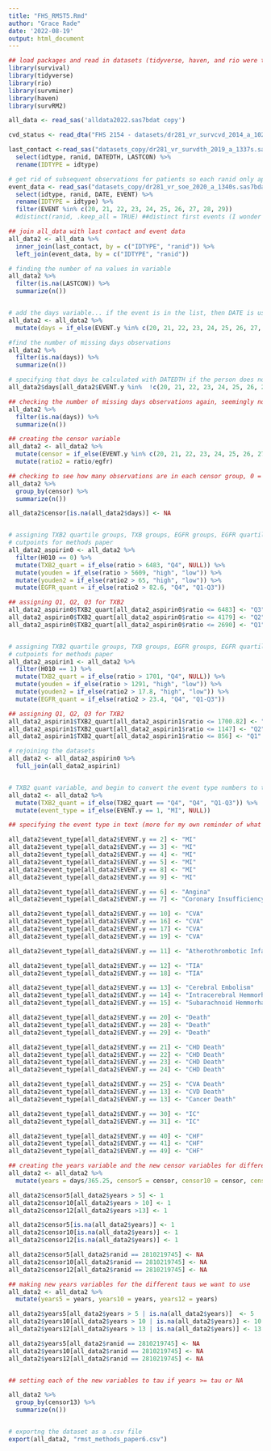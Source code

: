 ```yaml
---
title: "FHS_RMST5.Rmd"
author: "Grace Rade"
date: '2022-08-19'
output: html_document
---
```


```r
## load packages and read in datasets (tidyverse, haven, and rio were the only packages that I actually needed for this)
library(survival)
library(tidyverse)
library(rio)
library(survminer)
library(haven)
library(survRM2)

all_data <- read_sas('alldata2022.sas7bdat copy')

cvd_status <- read_dta("FHS 2154 - datasets/dr281_vr_survcvd_2014_a_1023s.dta") %>% select(IDTYPE, ranid, cvd, chd, chf)

last_contact <-read_sas("datasets_copy/dr281_vr_survdth_2019_a_1337s.sas7bdat") %>% 
  select(idtype, ranid, DATEDTH, LASTCON) %>% 
  rename(IDTYPE = idtype)

# get rid of subsequent observations for patients so each ranid only appears once, rename IDTYPE to match the other datasets 
event_data <- read_sas("datasets_copy/dr281_vr_soe_2020_a_1340s.sas7bdat") %>%
  select(idtype, ranid, DATE, EVENT) %>% 
  rename(IDTYPE = idtype) %>% 
  filter(EVENT %in% c(20, 21, 22, 23, 24, 25, 26, 27, 28, 29))
  #distinct(ranid, .keep_all = TRUE) ##distinct first events (I wonder if this might be part of the problem if it's erasing subsequent deaths after a first event of a different type)

## join all_data with last contact and event data
all_data2 <- all_data %>% 
  inner_join(last_contact, by = c("IDTYPE", "ranid")) %>% 
  left_join(event_data, by = c("IDTYPE", "ranid"))

# finding the number of na values in variable
all_data2 %>% 
  filter(is.na(LASTCON)) %>%
  summarize(n())


# add the days variable... if the event is in the list, then DATE is used to calculate days, if else, LASTCON us used
all_data2 <- all_data2 %>%
  mutate(days = if_else(EVENT.y %in% c(20, 21, 22, 23, 24, 25, 26, 27, 28, 29), DATE - examdate3_8, LASTCON - examdate3_8)) 

#find the number of missing days observations
all_data2 %>% 
  filter(is.na(days)) %>%
  summarize(n())

# specifying that days be calculated with DATEDTH if the person does not have an event in the list and has a missing lastcontact variable, but does have a DATEDTH value
all_data2$days[all_data2$EVENT.y %in%  !c(20, 21, 22, 23, 24, 25, 26, 27, 28, 29) &is.na(all_data2$LASTCON) & !is.na(all_data2$DATEDTH)] <- all_data2$DATEDTH - all_data2$examdate3_8

## checking the number of missing days observations again, seemingly no change
all_data2 %>% 
  filter(is.na(days)) %>%
  summarize(n())

## creating the censor variable
all_data2 <- all_data2 %>% 
  mutate(censor = if_else(EVENT.y %in% c(20, 21, 22, 23, 24, 25, 26, 27, 28, 29) | !is.na(DATEDTH), 0, 1)) %>% 
  mutate(ratio2 = ratio/egfr)  

## checking to see how many observations are in each censor group, 0 = 737, 1, = 2307, na = 0 (should be 0 = 737, na = 1, 1 = 2305)
all_data2 %>%
  group_by(censor) %>%
  summarize(n())

all_data2$censor[is.na(all_data2$days)] <- NA


# assigning TXB2 quartile groups, TXB groups, EGFR groups, EGFR quartiles for asprin use = 0 (no use) using quartiles and/or the youden cutpoints
# cutpoints for methods paper
all_data2_aspirin0 <- all_data2 %>% 
  filter(H010 == 0) %>% 
  mutate(TXB2_quart = if_else(ratio > 6483, "Q4", NULL)) %>% 
  mutate(youden = if_else(ratio > 5609, "high", "low")) %>% 
  mutate(youden2 = if_else(ratio2 > 65, "high", "low")) %>% 
  mutate(EGFR_quant = if_else(ratio2 > 82.6, "Q4", "Q1-Q3"))

## assigning Q1, Q2, Q3 for TXB2
all_data2_aspirin0$TXB2_quart[all_data2_aspirin0$ratio <= 6483] <- "Q3"
all_data2_aspirin0$TXB2_quart[all_data2_aspirin0$ratio <= 4179] <- "Q2"
all_data2_aspirin0$TXB2_quart[all_data2_aspirin0$ratio <= 2690] <- "Q1"


# assigning TXB2 quartile groups, TXB groups, EGFR groups, EGFR quartiles for aspirin use = 1 (use) using the quartiles and/or the youden cutpoints
# cutpoints for methods paper
all_data2_aspirin1 <- all_data2 %>% 
  filter(H010 == 1) %>% 
  mutate(TXB2_quart = if_else(ratio > 1701, "Q4", NULL)) %>% 
  mutate(youden = if_else(ratio > 1291, "high", "low")) %>% 
  mutate(youden2 = if_else(ratio2 > 17.8, "high", "low")) %>% 
  mutate(EGFR_quant = if_else(ratio2 > 23.4, "Q4", "Q1-Q3"))

## assigning Q1, Q2, Q3 for TXB2
all_data2_aspirin1$TXB2_quart[all_data2_aspirin1$ratio <= 1700.82] <- "Q3"
all_data2_aspirin1$TXB2_quart[all_data2_aspirin1$ratio <= 1147] <- "Q2"
all_data2_aspirin1$TXB2_quart[all_data2_aspirin1$ratio <= 856] <- "Q1"

# rejoining the datasets
all_data2 <- all_data2_aspirin0 %>% 
  full_join(all_data2_aspirin1)


# TXB2 quant variable, and begin to convert the event type numbers to text in a new vairable
all_data2 <- all_data2 %>% 
  mutate(TXB2_quant = if_else(TXB2_quart == "Q4", "Q4", "Q1-Q3")) %>%
  mutate(event_type = if_else(EVENT.y == 1, "MI", NULL))

## specifying the event type in text (more for my own reminder of what all the numbers represent)

all_data2$event_type[all_data2$EVENT.y == 2] <- "MI"
all_data2$event_type[all_data2$EVENT.y == 3] <- "MI"
all_data2$event_type[all_data2$EVENT.y == 4] <- "MI"
all_data2$event_type[all_data2$EVENT.y == 5] <- "MI"
all_data2$event_type[all_data2$EVENT.y == 8] <- "MI"
all_data2$event_type[all_data2$EVENT.y == 9] <- "MI"

all_data2$event_type[all_data2$EVENT.y == 6] <- "Angina"
all_data2$event_type[all_data2$EVENT.y == 7] <- "Coronary Insufficiency"

all_data2$event_type[all_data2$EVENT.y == 10] <- "CVA"
all_data2$event_type[all_data2$EVENT.y == 16] <- "CVA"
all_data2$event_type[all_data2$EVENT.y == 17] <- "CVA"
all_data2$event_type[all_data2$EVENT.y == 19] <- "CVA"

all_data2$event_type[all_data2$EVENT.y == 11] <- "Atherothrombotic Infarction of Brain"

all_data2$event_type[all_data2$EVENT.y == 12] <- "TIA"
all_data2$event_type[all_data2$EVENT.y == 18] <- "TIA"

all_data2$event_type[all_data2$EVENT.y == 13] <- "Cerebral Embolism"
all_data2$event_type[all_data2$EVENT.y == 14] <- "Intracerebral Hemmorhage"
all_data2$event_type[all_data2$EVENT.y == 15] <- "Subarachnoid Hemmorhage"

all_data2$event_type[all_data2$EVENT.y == 20] <- "Death"
all_data2$event_type[all_data2$EVENT.y == 28] <- "Death"
all_data2$event_type[all_data2$EVENT.y == 29] <- "Death"

all_data2$event_type[all_data2$EVENT.y == 21] <- "CHD Death"
all_data2$event_type[all_data2$EVENT.y == 22] <- "CHD Death"
all_data2$event_type[all_data2$EVENT.y == 23] <- "CHD Death"
all_data2$event_type[all_data2$EVENT.y == 24] <- "CHD Death"

all_data2$event_type[all_data2$EVENT.y == 25] <- "CVA Death"
all_data2$event_type[all_data2$EVENT.y == 13] <- "CVD Death"
all_data2$event_type[all_data2$EVENT.y == 13] <- "Cancer Death"

all_data2$event_type[all_data2$EVENT.y == 30] <- "IC"
all_data2$event_type[all_data2$EVENT.y == 31] <- "IC"

all_data2$event_type[all_data2$EVENT.y == 40] <- "CHF"
all_data2$event_type[all_data2$EVENT.y == 41] <- "CHF"
all_data2$event_type[all_data2$EVENT.y == 49] <- "CHF"

## creating the years variable and the new censor variables for different taus
all_data2 <- all_data2 %>% 
  mutate(years = days/365.25, censor5 = censor, censor10 = censor, censor13 = censor)  

all_data2$censor5[all_data2$years > 5] <- 1
all_data2$censor10[all_data2$years > 10] <- 1
all_data2$censor12[all_data2$years >13] <- 1

all_data2$censor5[is.na(all_data2$years)] <- 1
all_data2$censor10[is.na(all_data2$years)] <- 1
all_data2$censor12[is.na(all_data2$years)] <- 1

all_data2$censor5[all_data2$ranid == 2810219745] <- NA
all_data2$censor10[all_data2$ranid == 2810219745] <- NA
all_data2$censor12[all_data2$ranid == 2810219745] <- NA

## making new years variables for the different taus we want to use
all_data2 <- all_data2 %>% 
  mutate(years5 = years, years10 = years, years12 = years)  

all_data2$years5[all_data2$years > 5 | is.na(all_data2$years)]  <- 5
all_data2$years10[all_data2$years > 10 | is.na(all_data2$years)] <- 10
all_data2$years12[all_data2$years > 13 | is.na(all_data2$years)] <- 13

all_data2$years5[all_data2$ranid == 2810219745] <- NA
all_data2$years10[all_data2$ranid == 2810219745] <- NA
all_data2$years12[all_data2$ranid == 2810219745] <- NA


## setting each of the new variables to tau if years >= tau or NA

all_data2 %>%
  group_by(censor13) %>% 
  summarize(n())


# exportng the dataset as a .csv file 
export(all_data2, "rmst_methods_paper6.csv")
```

